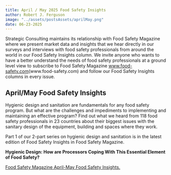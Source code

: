 ```yaml
---
title: April / May 2025 Food Safety Insights
author: Robert J. Ferguson
image: "../assets/postsAssets/aprilMay.png"
date: 06-23-2025
---
```


Strategic Consulting maintains its relationship with Food Safety Magazine where we present market data and insights that we hear directly in our surveys and interviews with food safety professionals from around the world in our Food Safety Insights column. We invite anyone who wants to have a better understand the needs of food safety professionals at a ground level view to subscribe to Food Safety Magazine [www.food-safety.com](https://www.food-safety.com/)(www.food-safety.com) and follow our Food Safety Insights columns in every issue.

## April/May Food Safety Insights {.unnumbered .unlisted}

Hygienic design and sanitation are fundamentals for any food safety program. But what are the challenges and impediments to implementing and maintaining an effective program? Find out what we heard from 118 food safety professionals in 23 countries about their biggest issues with the sanitary design of the equipment, building and spaces where they work.

Part 1 of our 2-part series on hygienic design and sanitation is in the latest edition of Food Safety Insights in Food Safety Magazine.

**Hygienic Design: How are Processors Coping With This Essential Element of Food Safety?**

[Food Safety Magazine April-May Food Safety Insights.](https://digitaledition.food-safety.com/april-may-2025/column-food-safety-insights/?oly_enc_id=5355H1827012J4J&utm_medium=brandwebsite&utm_source=/eMagazine&_gl=1*14hhw3r*_ga*MTI4MjYwMzI2Mi4xNzQ2Mzg1NDUx*_ga_3E07VVTPG3*czE3NTA0MjQzMTUkbzE0MCRnMCR0MTc1MDQyNDMxNiRqNTkkbDAkaDA)